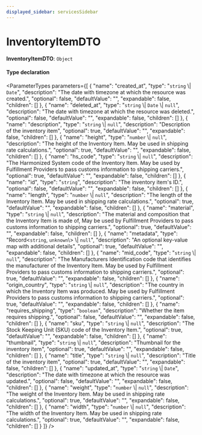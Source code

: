 ```yaml
---
displayed_sidebar: servicesSidebar
---
```



# InventoryItemDTO

 **InventoryItemDTO**: `Object`

#### Type declaration

<ParameterTypes parameters={[
  {
    "name": "created_at",
    "type": "`string` \\| `Date`",
    "description": "The date with timezone at which the resource was created.",
    "optional": false,
    "defaultValue": "",
    "expandable": false,
    "children": []
  },
  {
    "name": "deleted_at",
    "type": "`string` \\| `Date` \\| ``null``",
    "description": "The date with timezone at which the resource was deleted.",
    "optional": false,
    "defaultValue": "",
    "expandable": false,
    "children": []
  },
  {
    "name": "description",
    "type": "`string` \\| ``null``",
    "description": "Description of the inventory item",
    "optional": true,
    "defaultValue": "",
    "expandable": false,
    "children": []
  },
  {
    "name": "height",
    "type": "`number` \\| ``null``",
    "description": "The height of the Inventory Item. May be used in shipping rate calculations.",
    "optional": true,
    "defaultValue": "",
    "expandable": false,
    "children": []
  },
  {
    "name": "hs_code",
    "type": "`string` \\| ``null``",
    "description": "The Harmonized System code of the Inventory Item. May be used by Fulfillment Providers to pass customs information to shipping carriers.",
    "optional": true,
    "defaultValue": "",
    "expandable": false,
    "children": []
  },
  {
    "name": "id",
    "type": "`string`",
    "description": "The inventory item's ID.",
    "optional": false,
    "defaultValue": "",
    "expandable": false,
    "children": []
  },
  {
    "name": "length",
    "type": "`number` \\| ``null``",
    "description": "The length of the Inventory Item. May be used in shipping rate calculations.",
    "optional": true,
    "defaultValue": "",
    "expandable": false,
    "children": []
  },
  {
    "name": "material",
    "type": "`string` \\| ``null``",
    "description": "The material and composition that the Inventory Item is made of, May be used by Fulfillment Providers to pass customs information to shipping carriers.",
    "optional": true,
    "defaultValue": "",
    "expandable": false,
    "children": []
  },
  {
    "name": "metadata",
    "type": "Record<`string`, `unknown`\\> \\| ``null``",
    "description": "An optional key-value map with additional details",
    "optional": true,
    "defaultValue": "",
    "expandable": false,
    "children": []
  },
  {
    "name": "mid_code",
    "type": "`string` \\| ``null``",
    "description": "The Manufacturers Identification code that identifies the manufacturer of the Inventory Item. May be used by Fulfillment Providers to pass customs information to shipping carriers.",
    "optional": true,
    "defaultValue": "",
    "expandable": false,
    "children": []
  },
  {
    "name": "origin_country",
    "type": "`string` \\| ``null``",
    "description": "The country in which the Inventory Item was produced. May be used by Fulfillment Providers to pass customs information to shipping carriers.",
    "optional": true,
    "defaultValue": "",
    "expandable": false,
    "children": []
  },
  {
    "name": "requires_shipping",
    "type": "`boolean`",
    "description": "Whether the item requires shipping.",
    "optional": false,
    "defaultValue": "",
    "expandable": false,
    "children": []
  },
  {
    "name": "sku",
    "type": "`string` \\| ``null``",
    "description": "The Stock Keeping Unit (SKU) code of the Inventory Item.",
    "optional": true,
    "defaultValue": "",
    "expandable": false,
    "children": []
  },
  {
    "name": "thumbnail",
    "type": "`string` \\| ``null``",
    "description": "Thumbnail for the inventory item",
    "optional": true,
    "defaultValue": "",
    "expandable": false,
    "children": []
  },
  {
    "name": "title",
    "type": "`string` \\| ``null``",
    "description": "Title of the inventory item",
    "optional": true,
    "defaultValue": "",
    "expandable": false,
    "children": []
  },
  {
    "name": "updated_at",
    "type": "`string` \\| `Date`",
    "description": "The date with timezone at which the resource was updated.",
    "optional": false,
    "defaultValue": "",
    "expandable": false,
    "children": []
  },
  {
    "name": "weight",
    "type": "`number` \\| ``null``",
    "description": "The weight of the Inventory Item. May be used in shipping rate calculations.",
    "optional": true,
    "defaultValue": "",
    "expandable": false,
    "children": []
  },
  {
    "name": "width",
    "type": "`number` \\| ``null``",
    "description": "The width of the Inventory Item. May be used in shipping rate calculations.",
    "optional": true,
    "defaultValue": "",
    "expandable": false,
    "children": []
  }
]} />
